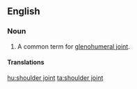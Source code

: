 ==English==

===Noun===
{{en-noun|head=[[shoulder]] [[joint]]}}

# A common term for [[glenohumeral joint]].

====Translations====
{{trans-see|glenohumeral joint}}

[[hu:shoulder joint]]
[[ta:shoulder joint]]